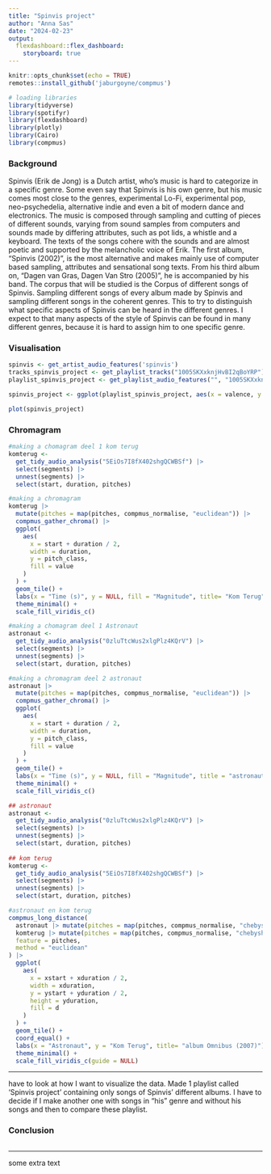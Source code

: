 ```yaml
---
title: "Spinvis project"
author: "Anna Sas"
date: "2024-02-23"
output: 
  flexdashboard::flex_dashboard:
    storyboard: true
---
```


```r
knitr::opts_chunk$set(echo = TRUE)
remotes::install_github('jaburgoyne/compmus')
```

```r
# loading libraries
library(tidyverse)
library(spotifyr)
library(flexdashboard)
library(plotly)
library(Cairo)
library(compmus)

```

### Background

Spinvis (Erik de Jong) is a Dutch artist, who’s music is hard to categorize in a specific genre. Some even say that Spinvis is his own genre, but his music comes most close to the genres, experimental Lo-Fi, experimental pop, neo-psychedelia, alternative indie and even a bit of modern dance and electronics. The music is composed through sampling and cutting of pieces of different sounds, varying from sound samples from computers and sounds made by differing attributes, such as pot lids, a whistle and a keyboard. The texts of the songs cohere with the sounds and are almost poetic and supported by the melancholic voice of Erik. The first album, “Spinvis (2002)”, is the most alternative and makes mainly use of computer based sampling, attributes and sensational song texts. From his third album on, “Dagen van Gras, Dagen Van Stro (2005)”, he is accompanied by his band. 
The corpus that will be studied is the Corpus of different songs of Spinvis. Sampling different songs of every album made by Spinvis and sampling different songs in the coherent genres. This to try to distinguish what specific aspects of Spinvis can be heard in the different genres. I expect to that many aspects of the style of Spinvis can be found in many different genres, because it is hard to assign him to one specific genre. 


### Visualisation
```r
spinvis <- get_artist_audio_features('spinvis')
tracks_spinvis_project <- get_playlist_tracks("1005SKXxknjHvBI2qBoYRP")
playlist_spinvis_project <- get_playlist_audio_features("", "1005SKXxknjHvBI2qBoYRP")
```

```r

spinvis_project <- ggplot(playlist_spinvis_project, aes(x = valence, y = energy )) + geom_jitter() + geom_smooth()

```

```r

plot(spinvis_project)

```

### Chromagram

```r
#making a chomagram deel 1 kom terug 
komterug <-
  get_tidy_audio_analysis("5EiOs7I8fX402shgQCWBSf") |>
  select(segments) |>
  unnest(segments) |>
  select(start, duration, pitches)

```

```r
#making a chromagram
komterug |>
  mutate(pitches = map(pitches, compmus_normalise, "euclidean")) |>
  compmus_gather_chroma() |> 
  ggplot(
    aes(
      x = start + duration / 2,
      width = duration,
      y = pitch_class,
      fill = value
    )
  ) +
  geom_tile() +
  labs(x = "Time (s)", y = NULL, fill = "Magnitude", title= "Kom Terug") +
  theme_minimal() +
  scale_fill_viridis_c() 

```

```r
#making a chomagram deel 1 Astronaut
astronaut <-
  get_tidy_audio_analysis("0zluTtcWus2xlgPlz4KQrV") |>
  select(segments) |>
  unnest(segments) |>
  select(start, duration, pitches)

```

```r
#making a chromagram deel 2 astronaut
astronaut |>
  mutate(pitches = map(pitches, compmus_normalise, "euclidean")) |>
  compmus_gather_chroma() |> 
  ggplot(
    aes(
      x = start + duration / 2,
      width = duration,
      y = pitch_class,
      fill = value
    )
  ) +
  geom_tile() +
  labs(x = "Time (s)", y = NULL, fill = "Magnitude", title = "astronaut") +
  theme_minimal() +
  scale_fill_viridis_c() 

```


```r
## astronaut
astronaut <-
  get_tidy_audio_analysis("0zluTtcWus2xlgPlz4KQrV") |>
  select(segments) |>
  unnest(segments) |>
  select(start, duration, pitches)
  
## kom terug
komterug <-
  get_tidy_audio_analysis("5EiOs7I8fX402shgQCWBSf") |>
  select(segments) |>
  unnest(segments) |>
  select(start, duration, pitches)

```

```r
#astronaut en kom terug
compmus_long_distance(
  astronaut |> mutate(pitches = map(pitches, compmus_normalise, "chebyshev")),
  komterug |> mutate(pitches = map(pitches, compmus_normalise, "chebyshev")),
  feature = pitches,
  method = "euclidean"
) |>
  ggplot(
    aes(
      x = xstart + xduration / 2,
      width = xduration,
      y = ystart + yduration / 2,
      height = yduration,
      fill = d
    )
  ) +
  geom_tile() +
  coord_equal() +
  labs(x = "Astronaut", y = "Kom Terug", title= "album Omnibus (2007)") +
  theme_minimal() +
  scale_fill_viridis_c(guide = NULL)

```

***
have to look at how I want to visualize the data. Made 1 playlist called 'Spinvis project' containing only songs of Spinvis' different albums. I have to decide if I make another one with songs in "his" genre and without his songs and then to compare these playlist. 

### Conclusion

```r

```

***
some extra text
